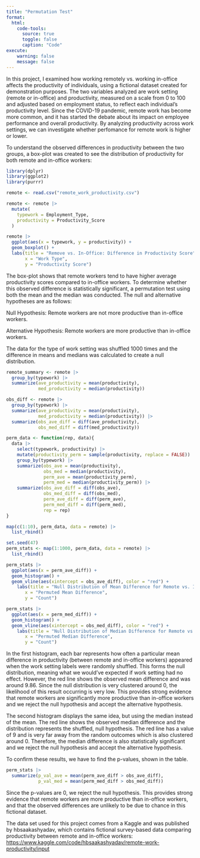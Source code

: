 ```yaml
---
title: "Permutation Test"
format:
  html: 
    code-tools:
      source: true
      toggle: false
      caption: "Code"
execute:
    warning: false
    message: false
---
```


In this project, I examined how working remotely vs. working in-office affects the productivity of individuals, using a fictional dataset created for demonstration purposes. The two variables analyzed are work setting (remote or in-office) and productivity, measured on a scale from 0 to 100 and adjusted based on employment status, to reflect each individual’s productivity level. Since the COVID-19 pandemic, remote work has become more common, and it has started the debate about its impact on employee performance and overall productivity. By analyzing productivity across work settings, we can investigate whether perfomance for remote work is higher or lower.

To understand the observed differences in productivity between the two groups, a box-plot was created to see the distribution of productivity for both remote and in-office workers:

```r
library(dplyr)
library(ggplot2)
library(purrr)

remote <- read.csv("remote_work_productivity.csv")

remote <- remote |> 
  mutate(
    typework = Employment_Type,
    productivity = Productivity_Score
  )

remote |> 
  ggplot(aes(x = typework, y = productivity)) +
  geom_boxplot() +
  labs(title = "Remove vs. In-Office: Difference in Productivity Score",
       x = "Work Type",
       y = "Productivity Score")
```

The box-plot shows that remote workers tend to have higher average productivity scores compared to in-office workers. To determine whether this observed difference is statistically significant, a permutation test using both the mean and the median was conducted. The null and alternative hypotheses are as follows:

Null Hypothesis: Remote workers are not more productive than in-office workers.

Alternative Hypothesis: Remote workers are more productive than in-office workers.

The data for the type of work setting was shuffled 1000 times and the difference in means and medians was calculated to create a null distribution.

```r
remote_summary <- remote |> 
  group_by(typework) |> 
  summarize(ave_productivity = mean(productivity),
            med_productivity = median(productivity))

obs_diff <- remote |> 
  group_by(typework) |> 
  summarize(ave_productivity = mean(productivity),
            med_productivity = median(productivity)) |> 
  summarize(obs_ave_diff = diff(ave_productivity),
            obs_med_diff = diff(med_productivity))

perm_data <- function(rep, data){
  data |> 
    select(typework, productivity) |> 
    mutate(productivity_perm = sample(productivity, replace = FALSE)) |> 
    group_by(typework) |> 
    summarize(obs_ave = mean(productivity),
              obs_med = median(productivity),
              perm_ave = mean(productivity_perm),
              perm_med = median(productivity_perm)) |> 
    summarize(obs_ave_diff = diff(obs_ave),
              obs_med_diff = diff(obs_med),
              perm_ave_diff = diff(perm_ave),
              perm_med_diff = diff(perm_med),
              rep = rep)
}

map(c(1:10), perm_data, data = remote) |> 
  list_rbind()

set.seed(47)
perm_stats <- map(1:1000, perm_data, data = remote) |> 
  list_rbind()

perm_stats |> 
  ggplot(aes(x = perm_ave_diff)) + 
  geom_histogram() + 
  geom_vline(aes(xintercept = obs_ave_diff), color = "red") + 
    labs(title = "Null Distribution of Mean Difference for Remote vs. In-Office Work",
       x = "Permuted Mean Difference",
       y = "Count")

perm_stats |> 
  ggplot(aes(x = perm_med_diff)) + 
  geom_histogram() + 
  geom_vline(aes(xintercept = obs_med_diff), color = "red") +
    labs(title = "Null Distribution of Median Difference for Remote vs. In-Office Work",
       x = "Permuted Median Difference",
       y = "Count")
```

In the first histogram, each bar represents how often a particular mean difference in productivity (between remote and in-office workers) appeared when the work setting labels were randomly shuffled. This forms the null distribution, meaning what we would've expected if work setting had no effect. However, the red line shows the observed mean difference and was around 9.86. Since the null distribution is very clustered around 0, the likelihood of this result occurring is very low. This provides strong evidence that remote workers are significantly more productive than in-office workers and we reject the null hypothesis and accept the alternative hypothesis.

The second histogram displays the same idea, but using the median instead of the mean. The red line shows the observed median difference and the distribution represents the shuffled, null hypothesis. The red line has a value of 9 and is very far away from the random outcomes which is also clustered around 0. Therefore, the median difference is also statistically significant and we reject the null hypothesis and accept the alternative hypothesis.

To confirm these results, we have to find the p-values, shown in the table.

```r
perm_stats |> 
  summarize(p_val_ave = mean(perm_ave_diff > obs_ave_diff),
            p_val_med = mean(perm_med_diff > obs_med_diff))
```

Since the p-values are 0, we reject the null hypothesis. This provides strong evidence that remote workers are more productive than in-office workers, and that the observed differences are unlikely to be due to chance in this fictional dataset.

The data set used for this project comes from a Kaggle and was published by hbsaakashyadav, which contains fictional survey-based data comparing productivity between remote and in-office workers: <https://www.kaggle.com/code/hbsaakashyadav/remote-work-productivity/input>
